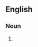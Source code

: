 {{also|deathbed|death bed}}

==English==

===Noun===
{{en-noun}}

# {{alternative spelling of|en|deathbed}}